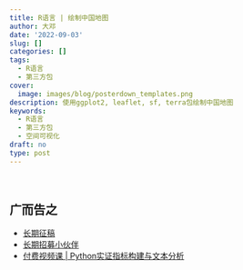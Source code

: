 ```yaml
---
title: R语言 | 绘制中国地图
author: 大邓
date: '2022-09-03'
slug: []
categories: []
tags:
  - R语言
  - 第三方包
cover:
  image: images/blog/posterdown_templates.png
description: 使用ggplot2, leaflet, sf, terra包绘制中国地图
keywords:
  - R语言
  - 第三方包
  - 空间可视化
draft: no
type: post
---
```




<br>

## 广而告之

-   [长期征稿](https://hidadeng.github.io/blog/call_for_paper/)
-   [长期招募小伙伴](https://hidadeng.github.io/blog/we_need_you/)
-   [付费视频课 \| Python实证指标构建与文本分析](https://hidadeng.github.io/blog/management_python_course/)
